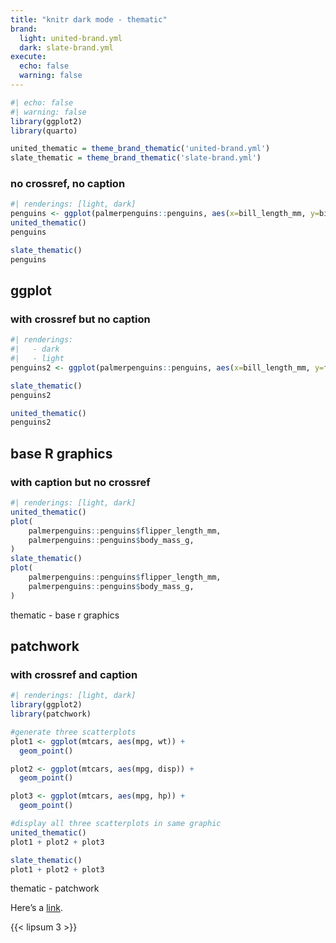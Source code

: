---
title: "knitr dark mode - thematic"
brand:
  light: united-brand.yml
  dark: slate-brand.yml
execute:
  echo: false
  warning: false
---

```{r}
#| echo: false
#| warning: false
library(ggplot2)
library(quarto)

united_thematic = theme_brand_thematic('united-brand.yml')
slate_thematic = theme_brand_thematic('slate-brand.yml')
```


### no crossref, no caption

```{r}
#| renderings: [light, dark]
penguins <- ggplot(palmerpenguins::penguins, aes(x=bill_length_mm, y=bill_depth_mm)) + geom_point()
united_thematic()
penguins

slate_thematic()
penguins
```

## ggplot
### with crossref but no caption

::: {#fig-thematic-ggplot}
```{r}
#| renderings:
#|   - dark
#|   - light
penguins2 <- ggplot(palmerpenguins::penguins, aes(x=bill_length_mm, y=flipper_length_mm)) + geom_point()

slate_thematic()
penguins2

united_thematic()
penguins2
```
:::

## base R graphics
### with caption but no crossref

::: {}
```{r}
#| renderings: [light, dark]
united_thematic()
plot(
    palmerpenguins::penguins$flipper_length_mm,
    palmerpenguins::penguins$body_mass_g,
)
slate_thematic()
plot(
    palmerpenguins::penguins$flipper_length_mm,
    palmerpenguins::penguins$body_mass_g,
)
```

thematic - base r graphics

:::

## patchwork
### with crossref and caption

::: {#fig-thematic-patchwork}
```{r}
#| renderings: [light, dark]
library(ggplot2)
library(patchwork)

#generate three scatterplots
plot1 <- ggplot(mtcars, aes(mpg, wt)) +
  geom_point()

plot2 <- ggplot(mtcars, aes(mpg, disp)) +
  geom_point()

plot3 <- ggplot(mtcars, aes(mpg, hp)) +
  geom_point()

#display all three scatterplots in same graphic
united_thematic()
plot1 + plot2 + plot3

slate_thematic()
plot1 + plot2 + plot3

```
thematic - patchwork
:::


Here's a [link](https://example.com).

{{< lipsum 3 >}}
